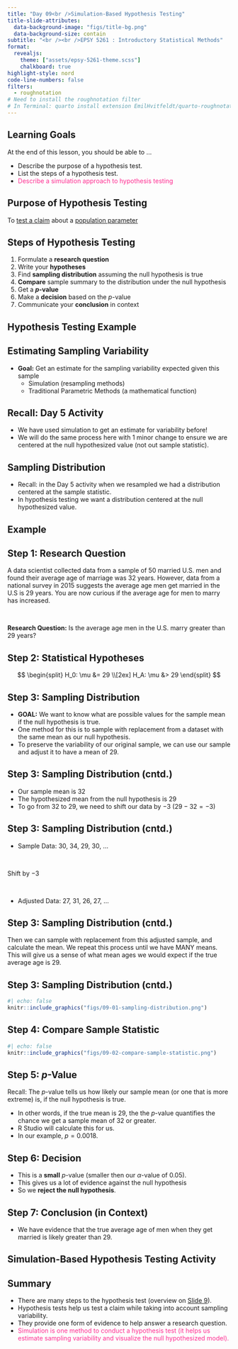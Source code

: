 ```yaml
---
title: "Day 09<br />Simulation-Based Hypothesis Testing"
title-slide-attributes:
  data-background-image: "figs/title-bg.png"
  data-background-size: contain
subtitle: "<br /><br />EPSY 5261 : Introductory Statistical Methods"
format:
  revealjs: 
    theme: ["assets/epsy-5261-theme.scss"]
    chalkboard: true
highlight-style: nord
code-line-numbers: false
filters:
  - roughnotation
# Need to install the roughnotation filter 
# In Terminal: quarto install extension EmilHvitfeldt/quarto-roughnotation  
---
```




## Learning Goals

At the end of this lesson, you should be able to ...

- Describe the purpose of a hypothesis test.
- List the steps of a hypothesis test.
- <span style="color:#FF2F92;">Describe a simulation approach to hypothesis testing</span>



## Purpose of Hypothesis Testing

:::{.v-center-container}
To [test a claim]{style="text-decoration: underline;"} about a [population parameter]{style="text-decoration: underline;"}
:::


## Steps of Hypothesis Testing {#sec-slide-9}

1. Formulate a **research question**
2. Write your **hypotheses**
3. [Find **sampling distribution** assuming the null hypothesis is true]{.rn rn-type=highlight rn-multiline=true}
4. **Compare** sample summary to the distribution under the null hypothesis
5. Get a **_p_-value**
6. Make a **decision** based on the *p*-value 
7. Communicate your **conclusion** in context


## Hypothesis Testing Example {.center background-image="figs/section-bg.png" background-size=contain}


## Estimating Sampling Variability

- **Goal:** Get an estimate for the sampling variability expected given this sample
  + [Simulation (resampling methods)]{.rn rn-type=highlight}
  + Traditional Parametric Methods (a mathematical function)



## Recall: Day 5 Activity

- We have used simulation to get an estimate for variability before!
- We will do the same process here with 1 minor change to ensure we are centered at the null hypothesized value (not out sample statistic).


## Sampling Distribution

- Recall: in the Day 5 activity when we resampled we had a distribution centered at the sample statistic.
- In hypothesis testing we want a distribution centered at the null hypothesized value.


## Example {.center background-image="figs/section-bg.png" background-size=contain}


## Step 1: Research Question

A data scientist collected data from a sample of 50 married U.S. men and found their average age of marriage was 32 years. However, data from a national survey in 2015 suggests the average age men get married in the U.S is 29 years. You are now curious if the average age for men to marry has increased.

<br />


**Research Question:** Is the average age men in the U.S. marry greater than 29 years?


## Step 2: Statistical Hypotheses

$$
\begin{split}
H_0: \mu &= 29 \\[2ex]
H_A: \mu &> 29
\end{split}
$$

## Step 3: Sampling Distribution

- **GOAL:** We want to know what are possible values for the sample mean if the null hypothesis is true. 
- One method for this is to sample with replacement from a dataset with the same mean as our null hypothesis.
- To preserve the variability of our original sample, we can use our sample and adjust it to have a mean of 29.


## Step 3: Sampling Distribution (cntd.)

- Our sample mean is 32
- The hypothesized mean from the null hypothesis is 29
- To go from 32 to 29, we need to shift our data by $-3$ ($29-32= -3$)


## Step 3: Sampling Distribution (cntd.)

- Sample Data: 30, 34, 29, 30, ...

<br />

Shift by $-3$

<br />

- Adjusted Data: 27, 31, 26, 27, ...


## Step 3: Sampling Distribution (cntd.)

Then we can sample with replacement from this adjusted sample, and calculate the mean. We repeat this process until we have MANY means. This will give us a sense of what mean ages we would expect if the true average age is 29.


## Step 3: Sampling Distribution (cntd.)

```r
#| echo: false
knitr::include_graphics("figs/09-01-sampling-distribution.png")
```


## Step 4: Compare Sample Statistic

```r
#| echo: false
knitr::include_graphics("figs/09-02-compare-sample-statistic.png")
```


## Step 5: *p*-Value

Recall: The *p*-value tells us how likely our sample mean (or one that is more extreme) is, if the null hypothesis is true.

- In other words, if the true mean is 29, the the *p*-value quantifies the chance we get a sample mean of 32 or greater. 
- R Studio will calculate this for us.
- In our example, $p=0.0018$.



## Step 6: Decision

- This is a **small** *p*-value (smaller then our $\alpha$-value of 0.05).
- This gives us a lot of evidence against the null hypothesis
- So we **reject the null hypothesis**.


## Step 7: Conclusion (in Context)

- We have evidence that the true average age of men when they get married is likely greater than 29.


## Simulation-Based Hypothesis Testing Activity {.center background-image="figs/section-bg.png" background-size=contain}


## Summary

- There are many steps to the hypothesis test (overview on [Slide 9](#sec-slide-9)).
- Hypothesis tests help us test a claim while taking into account sampling variability.
- They provide one form of evidence to help answer a research question.
- <span style="color:#FF2F92;">Simulation is one method to conduct a hypothesis test (it helps us estimate sampling variability and visualize the null hypothesized model).</span>





